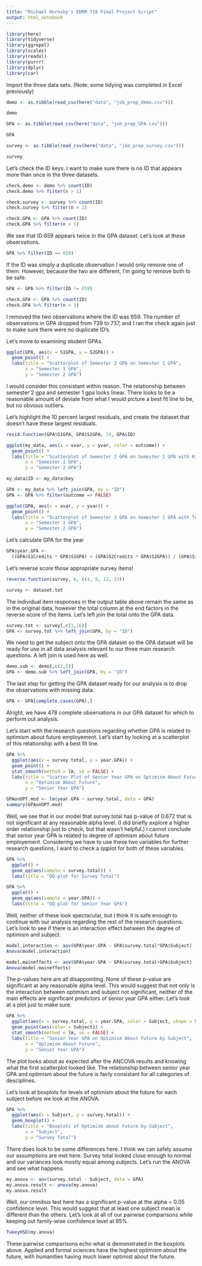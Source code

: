 ---
title: "Michael Hornsby's EDRM 718 Final Project Script"
output: html_notebook
---

```{r include=FALSE}
library(here)
library(tidyverse)
library(ggrepel)
library(scales)
library(readxl)
library(purrr)
library(dplyr)
library(car)
```


Import the three data sets.  (Note: some tidying was completed in Excel previously)

```{r echo=FALSE}
demo <- as.tibble(read_csv(here("data", "job_prep_demo.csv")))

demo

GPA <- as.tibble(read_csv(here("data", "job_prep_GPA.csv")))

GPA

survey <- as.tibble(read_csv(here("data", "job_prep_survey.csv")))

survey
```


Let's check the ID keys.  I want to make sure there is no ID that appears more
than once in the three datasets.

```{r}
check.demo <- demo %>% count(ID)
check.demo %>% filter(n > 1)
```


```{r}
check.survey <- survey %>% count(ID)
check.survey %>% filter(n > 1)
```


```{r}
check.GPA <- GPA %>% count(ID)
check.GPA %>% filter(n > 1)
```

We see that ID 659 appears twice in the GPA dataset. Let's look
at these observations.

```{r}
GPA %>% filter(ID == 659)
```

If the ID was simply a duplicate observation I would only remove one of them.
However, because the two are different, I'm going to remove both to be safe.

```{r}
GPA <- GPA %>% filter(ID != 659)

check.GPA <- GPA %>% count(ID)
check.GPA %>% filter(n > 1)
```

I removed the two observations where the ID was 659.  The number of 
observations in GPA dropped from 739 to 737, and I ran the check
again just to make sure there were no duplicate ID's.

Let's move to examining student GPAs.

```{r}
ggplot(GPA, aes(x = S1GPA, y = S2GPA)) +
  geom_point() +
  labs(title = "Scatterplot of Semester 2 GPA on Semester 1 GPA",
       x = "Semester 1 GPA",
       y = "Semester 2 GPA")
```

I would consider this consistant within reason.  The relationship between
semester 2 gpa and semester 1 gpa looks linear.  There looks to be a 
reasonable amount of deviate from what I would picture a best fit line
to be, but no obvious outliers.

Let's highlight the 10 percent largest residuals, and create the
dataset that doesn't have these largest residuals.

```{r}
resid.function(GPA$S1GPA, GPA$S2GPA, 74, GPA$ID)

ggplot(my_data, aes(x = xvar, y = yvar, color = outcome)) +
  geom_point() +
  labs(title = "Scatterplot of Semester 2 GPA on Semester 1 GPA with Highlighted Residuals",
       x = "Semester 1 GPA",
       y = "Semester 2 GPA")
```

```{r}
my_data$ID <- my_data$key

GPA <- my_data %>% left_join(GPA, by = "ID")
GPA <- GPA %>% filter(outcome == FALSE)
```


```{r}
ggplot(GPA, aes(x = xvar, y = yvar)) +
  geom_point() +
  labs(title = "Scatterplot of Semester 2 GPA on Semester 1 GPA with Top 10% Residuals Removed",
       x = "Semester 1 GPA",
       y = "Semester 2 GPA")
```


Let's calculate GPA for the year

```{r}
GPA$year.GPA <- 
  ((GPA$S1Credits * GPA$S1GPA) + (GPA$S2Credits * GPA$S2GPA)) / (GPA$S1Credits + GPA$S2Credits)
```

Let's reverse score those appropriate survey items!

```{r}
reverse.function(survey, 6, c(4, 9, 12, 13))

survey <- dataset.tot
```

The individual item responses in the output table above remain the same
as in the original data, however the total column at the end factors in 
the reverse score of the items.  Let's left join the total onto the GPA data.

```{r}
survey.tot <- survey[,c(1,16)]
GPA <- survey.tot %>% left_join(GPA, by = "ID")
```

We need to get the subject onto the GPA dataset so the GPA dataset
will be ready for use in all data analysis relevant to our three main
research questions. A left join is used here as well.

```{r}
demo.sub <- demo[,c(1,5)]
GPA <- demo.sub %>% left_join(GPA, by = "ID")
```

The last step for getting the GPA dataset ready for our analysis is to
drop the observations with missing data.

```{r}
GPA <- GPA[complete.cases(GPA),]
```

Alright, we have 478 complete observations in our GPA dataset for which to 
perform out analysis.


Let's start with the research questions regarding whether GPA is
related to optimism about future employement.  Let's start by looking 
at a scatterplot of this relationship with a best fit line.

```{r}
GPA %>%
  ggplot(aes(x = survey.total, y = year.GPA)) +
  geom_point() +
  stat_smooth(method = lm, se = FALSE) +
  labs(title = "Scatter Plot of Senior Year GPA on Optimism About Future",
       x = "Optimism About Future",
       y = "Senior Year GPA")
```



```{r}
GPAonOPT.mod <- lm(year.GPA ~ survey.total, data = GPA)
summary(GPAonOPT.mod)
```

Well, we see that in our model that survey.total has p-value of 0.672 that is
not significant at any reasonable alpha level.  (I did briefly explore a 
higher order relationship just to check, but that wasn't helpful.) 
I cannot conclude that senior year GPA is related to degree of 
optimism about future employement.
Considering we have to use these two variables for further research questions,
I want to check a qqplot for both of these variables.

```{r}
GPA %>%
  ggplot() +
  geom_qq(aes(sample = survey.total)) +
  labs(title = "QQ-plot for Survey Total")

GPA %>%
  ggplot() +
  geom_qq(aes(sample = year.GPA)) +
  labs(title = "QQ-plot for Senior Year GPA")
```

Well, neither of these look spectacular, but I think it is safe enough
to continue with our analysis regarding the rest of the research questions.
Let's look to see if there is an interaction effect between
the degree of optimism and subject.

```{r}
model.interaction <- aov(GPA$year.GPA ~ GPA$survey.total*GPA$Subject)
Anova(model.interaction)

model.maineffects <- aov(GPA$year.GPA ~ GPA$survey.total+GPA$Subject)
Anova(model.maineffects)
```

The p-values here are all disappointing.  None of these p-value are
significant at any reasonable alpha level.  This would suggest that 
not only is the interaction between optimism and subject not significant, 
neither of the main effects are significant predictors of senior year
GPA either. Let's look at a plot just to make sure.

```{r}
GPA %>%
  ggplot(aes(x = survey.total, y = year.GPA, color = Subject, shape = Subject)) +
  geom_point(aes(color = Subject)) +
  stat_smooth(method = lm, se = FALSE) +
  labs(title = "Senior Year GPA on Optimism About Future by Subject",
       x = "Optimism About Future",
       y = "Senior Year GPA")
```

The plot looks about as expected after the ANCOVA results and knowing what the 
first scatterplot looked like.  The relationship between senior year GPA and
optimism about the future is fairly consistant for all categories of desciplines.

Let's look at boxplots for levels of optimism about the future for each subject
before we look at the ANOVA.

```{r}
GPA %>%
  ggplot(aes(x = Subject, y = survey.total)) +
  geom_boxplot() +
  labs(title = "Boxplots of Optimism about Future by Subject",
       x = "Subject",
       y = "Survey Total")
```


There does look to be some differences here.
I think we can safely assume our assumptions are met here.
Survey total looked close enough to normal and our variances look mostly
equal among subjects. Let's run the ANOVA and see what happens.

```{r}
my.anova <- aov(survey.total ~ Subject, data = GPA)
my.anova.result <- anova(my.anova)
my.anova.result
```

Well, our omnibus test here has a significant p-value at the alpha = 0.05 
confidence level.  This would suggest that at least one subject mean is 
different than the others.  Let's look at all of our pairwise comparisons
while keeping out family-wise confidence level at 95%.

```{r}
TukeyHSD(my.anova)
```

These pairwise comparisons echo what is demonstrated in the boxplots above.
Applied and formal sciences have the highest optimism about the future, with
humanities having much lower optimist about the future.
